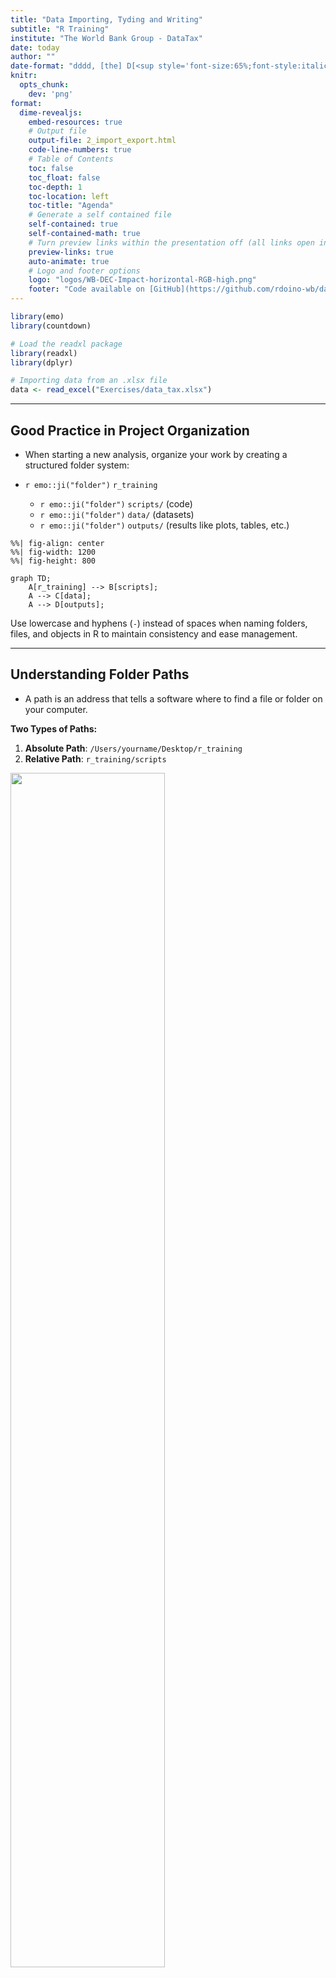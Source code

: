 ```yaml
---
title: "Data Importing, Tyding and Writing"
subtitle: "R Training"
institute: "The World Bank Group - DataTax"
date: today
author: ""
date-format: "dddd, [the] D[<sup style='font-size:65%;font-style:italic;'>th</sup>] [of] MMMM, YYYY"
knitr:
  opts_chunk:
    dev: 'png'
format:
  dime-revealjs:
    embed-resources: true
    # Output file
    output-file: 2_import_export.html
    code-line-numbers: true
    # Table of Contents
    toc: false
    toc_float: false
    toc-depth: 1
    toc-location: left
    toc-title: "Agenda"
    # Generate a self contained file
    self-contained: true
    self-contained-math: true
    # Turn preview links within the presentation off (all links open in a new tab)
    preview-links: true
    auto-animate: true
    # Logo and footer options
    logo: "logos/WB-DEC-Impact-horizontal-RGB-high.png"
    footer: "Code available on [GitHub](https://github.com/rdoino-wb/data_analysis_DataTable)."
---
```


```r

library(emo)
library(countdown)

# Load the readxl package
library(readxl)
library(dplyr)

# Importing data from an .xlsx file
data <- read_excel("Exercises/data_tax.xlsx")

```


------------------------------------------------------------------------

## Good Practice in Project Organization

- When starting a new analysis, organize your work by creating a structured folder system:

- `r emo::ji("folder")` `r_training`
  - `r emo::ji("folder")` `scripts/` (code)
  - `r emo::ji("folder")` `data/` (datasets)
  - `r emo::ji("folder")` `outputs/` (results like plots, tables, etc.)

```mermaid
%%| fig-align: center
%%| fig-width: 1200
%%| fig-height: 800

graph TD;
    A[r_training] --> B[scripts];
    A --> C[data];
    A --> D[outputs];
```    

:::{.callout-note}
Use lowercase and hyphens (`-`) instead of spaces when naming folders, files, and objects in R to maintain consistency and ease management.
:::

----

## Understanding Folder Paths

- A path is an address that tells a software where to find a file or folder on your computer.

**Two Types of Paths:**

1. **Absolute Path**: `/Users/yourname/Desktop/r_training`
2. **Relative Path**: `r_training/scripts`

![](images/paths.png){fig-align="center" width="70%"}

------------------------------------------------------------------------

## The Advantage of Using Projects

`R` doesn’t automatically know where your files are. Using an RStudio project creates a shortcut that tells `R` where to find everything, making your workflow smoother.

![](images/project.png){width="auto" fig-align="center"}

------------------------------------------------------------------------

## Setting Up Your Environment {.exercise}

`r countdown::countdown(minutes = 5, seconds = 0, top = 0)`

1. **Create a new Folder named `r_training`**

2. **Create a Project**  
   - Open **RStudio**.  
   - Go to **File > New Project > Existing Directory**.  
   - Browse to your `r_training` folder and click **Open**.  
   - Click **Create Project** to finish.

3. **Open the Project**  (Double-click the file to open it in RStudio.)

4. **Run this command in the RStudio Console:  ** 

```r
usethis::use_course("https://github.com/your-organization/course-repo")
```
     
   - Follow the prompts to unzip the materials into your project folder.

You’re all set to begin! `r emo::ji("party_popper")`

------------------------------------------------------------------------

## Organizing the `data` Folder

```mermaid
%%| fig-align: center

graph TD;
    A[data] --> B[Raw];
    A --> C[Intermediate];
    A --> D[Final];
```

:::: {.columns}

::: {.column width="33%" .fragment}
### `Raw`
- Original, untouched data.  
- Backup recommended to preserve integrity.  
:::

::: {.column width="33%" .fragment}
### `Intermediate`
- Data formatted, renamed, and tidied.  
- Ready for further cleaning.  
:::

::: {.column width="33%" .fragment}
### `Final`
- Cleaned and transformed data.  
- Ready for graphs, tables, and regressions.  
:::

::::

# Import

## Preparing Data for R: General Concepts and Best Practices

::: {.incremental}

- **Document Types** organizations extensively rely on spreadsheets ([read](https://www.tandfonline.com/doi/full/10.1080/00031305.2017.1375989#abstract))
  - Common data formats include:
    - **Spreadsheets** (.csv, .xlsx, xls...): Standard for structured data.
    - **DTA** (.dta): Used for data from STATA.

- **Spreadsheets**  
  - **CSV** is generally preferable:
    - Easier to import and process.
    - More compatible across different systems and software and **much lighter**.

:::

. . . 

::: {.callout-caution collapse="true"}
# Advanced 
The [Apache Arrow](https://arrow.apache.org/) format is designed to handle large data sets efficiently, making it suitable for big data analysis. Arrow files offer faster read/write operations compared to traditional formats.
:::

---

## Importing Data into R

- **Main Import Methods**  
  - The library [readxl](https://readxl.tidyverse.org/) provides some useful functions
    - **read_xls()** for XLS files (*.xls*).
    - **read_xlsx()** for Excel files (*.xlsx*).
    - **read_csv()** CSV files (*.csv*).
    - **read_parquet()** for *.dta* files, using the [haven](https://haven.tidyverse.org/) package.
    - **readRDS()** for *.RDS* files.

. . . 

- **Example: Importing an .xlsx File**  
  - To import an Excel file, you’ll need to load the `readxl` package

```r
# Install the package if necessary
install.packages("readxl")

# Load the readxl package
library(readxl)

# Importing data from an .xlsx file
data <- read_excel("data_tax.xlsx")
```

---

## Practical Steps Right After Importing Data

1. Once data is imported, we first want to take a look at it `r emo::ji("eyes")`
  
```r

# print the first 5 rows
head(data)

# open the entire dataset 
# View(data)

# we can mix them together
# View(head(data))

```

. . . 

::: {.callout-note}
You might also notice that the Taxpayer ID and Full Name columns are surrounded by back-ticks. This is because they contain spaces, which breaks R’s standard naming rules, making them non-syntactic names. To refer to these variables in R, you need to enclose them in back-ticks.
:::

---

## Practical Steps Right After Importing Data

2. Let's get a snapshot of the data structure and content: 

```r

# Install the package if necessary
# install.packages("dplyr")

# Load the dplyr package
library(dplyr)

# Get an overview of the data
glimpse(data)

```
---

## Practical Steps Right After Importing Data

3.	Now, we’ll make sure that our variable names follow snake_case convention `r emo::ji("sunglasses")`

- Option 1: Rename columns manually:
  
```r

# We can rename columns one by one
data = rename(
  data, 
  tax_payer_id    = `Taxpayer ID`,
  name            = `Name`
  ...
  )

```

. . . 

-	Option 2: Automatically convert all column names to snake_case using janitor:
	
```r

# Install the package if necessary
# install.packages("janitor")

# Load the janitor package
library(janitor)

# transform in snake_case all the var names
data = clean_names(data)

# take a look
names(data)

```

---

## Exercise 1 {.exercise}

You can find the exercise in the folder "Exercises/Import_and_Export.R"

`r countdown::countdown(minutes = 10, seconds = 0, top = 10)`

```r

# Exercise: Data Import and Initial Cleaning ----

# Step 1: Setting Up

# List of required packages
packages = c(
  "readxl",      # For reading Excel files
  "dplyr",       # For data manipulation
  "tidyverse",   # For general data handling and visualization
  "data.table",  # For fast data import and manipulation
  "here",        # For file path management
  "haven",       # For importing Stata files
  "janitor"      # For cleaning column names
)

# Install pacman if not already installed
if (!require("pacman")) install.packages("pacman")

# Load the packages with pacman
pacman::p_load(packages, character.only = TRUE, install = TRUE)

# Step 2: Loading and Inspecting Data ----

# 1. Firm Characteristics Data set
# Hint: Use an appropriate function to load a CSV file.
# Objective: Load "firm_characteristics.csv" and check the first few rows.

# Hint: After loading, apply a function from `janitor` to clean column names.

# 2. VAT Declarations Data set
# Hint: Use a function that can read Stata (.dta) files.
# Objective: Load "vat_declarations.dta" and check the first few rows.

# Hint: Review the column names to see if they need cleaning.

# 3. CIT Declarations Data set
# Hint: Use a function that can read Excel files and specify the sheet.
# Objective: Load "cit_declarations.xlsx" from the second sheet and check the first few rows.

# Reflection (BONUS) 
# After completing each step, ensure column names are consistent across files.

```
---

## Exercise 1 (Solutions) {.exercise}

```r

# Pre-requisites ----

# List of required packages
packages = c(
  "readxl",
  "dplyr",
  "tidyverse",
  "data.table",
  "here",
  "haven",
  "janitor" # Added janitor for clean_names() function
)

# Install pacman if not already installed
if (!require("pacman")) install.packages("pacman")

# Load the packages with pacman
pacman::p_load(packages, character.only = TRUE, install = TRUE)

# Import the Data ----

# FIRMS CHARACTERISTICS

# Load the firm-level characteristics (firm_characteristics.csv)
dt_firms = fread(here("quarto_files", "Solutions", "Data", "Raw", "firm_characteristics.csv"))

# Display the first 5 rows
head(dt_firms)

# Clean column names to make them consistent
dt_firms = clean_names(dt_firms)

# VAT DECLARATIONS

# Load the VAT panel data (vat_declarations.dta)
panel_vat = read_dta(here("quarto_files", "Solutions", "Data", "Raw", "vat_declarations.dta"))

# Display the first 5 rows
head(panel_vat)

# Column names look fine, but the bonus question requires us to change firm_id
panel_vat = rename(panel_vat, firm_id = id_firm)

# CIT DECLARATIONS

# Load the CIT panel data (cit_declarations.xlsx)
panel_cit = read_xlsx(here("quarto_files", "Solutions", "Data", "Raw", "cit_declarations.xlsx"), sheet = 2)

# Display the first 5 rows
head(panel_cit)

# Column names look consistent, so no need for further cleaning

```

# Tyding Data 

## Tidy Tax Administrative Data {.center}

. . . 

**What is Tidy Data?**

Tidy data organizes tax administrative data into a consistent, analysis-ready format:

. . . 

1. **Each variable is a column; each column is a variable.**

. . .

2. **Each observation is a row; each row is an observation.**

. . .

3. **Each value is a cell; each cell is a single value.**

. . .

![](images/tidy.png){fig-align="center"}

---

::: {.fragment}

### Let's take a look at this dataset 

| Taxpayer ID | Tax Type   | 2021 Q1 | 2021 Q2 | 2021 Q3 | 2021 Q4 |
|-------------|------------|---------|---------|---------|---------|
| 101         | Income Tax | 500     | 600     | 450     | 700     |
| 102         | VAT        | 300     | 400     | 350     | 500     |

:::

::: {.fragment}

**What are the variables?** 

:::

::: {.fragment}

Taxpayer ID, Tax Type, Quarter, Payment Amount.

::: 

::: {.fragment}

**What constitutes a single observation in this dataset?** 

:::

::: {.fragment}

One observation is a specific tax payment for a taxpayer during a particular quarter.

::: 

::: {.fragment}

**How would you reshape the dataset to meet the three key tidy characteristics?** 
:::

::: {.fragment}

  - Each variable is a column; each column is a variable.

  - Each observation is a row; each row is an observation.

  - Each value is a cell; each cell is a single value.

:::

---

### Example: Tidy Data

| Taxpayer ID | Tax Type   | Quarter | Payment Amount |
|-------------|------------|---------|----------------|
| 101         | Income Tax | 2021 Q1 | 500            |
| 101         | Income Tax | 2021 Q2 | 600            |
| 101         | Income Tax | 2021 Q3 | 450            |
| 101         | Income Tax | 2021 Q4 | 700            |
| 102         | VAT        | 2021 Q1 | 300            |
| 102         | VAT        | 2021 Q2 | 400            |
| 102         | VAT        | 2021 Q3 | 350            |
| 102         | VAT        | 2021 Q4 | 500            |

# Writing Data in R

## Writing in .csv Format is (Almost) Always a Good Choice

- For most cases, writing data in .csv format is a reliable and widely compatible option.

- I recommend using the `fwrite` function from the `data.table` package for its speed and efficiency.

. . .  

- Below, we save various datasets into the Intermediate folder using fwrite:

```r

# Write the VAT Data
fwrite(panel_vat, here("quarto_files", "Solutions", "Data", "Intermediate", "panel_vat.csv"))

# Write the CIT Declarations
fwrite(panel_cit, here("quarto_files", "Solutions", "Data", "Intermediate", "panel_cit.csv"))
       
# Write the Firm Characteristics
fwrite(dt_firms, here("quarto_files", "Solutions", "Data", "Intermediate", "dt_firms.csv"))
       
```    

## There other options to write data

- Writing .rds Files (For R Objects)

	-	The .rds format is specifically designed for saving R objects. It is useful for saving intermediate results, objects, or data.
	-	We’ll explore this format in more detail later, but here’s a quick example:
  
```r

# Example
base::saveRDS(data, "data_tax.rds")
       
```    

. . .

  - Writing .xlsx Files (For Excel Compatibility): To save data in Excel format (.xlsx), use the writexl package. It is lightweight and doesn’t require external dependencies.

```r

# Example
writexl::write_xlsx(data, "data_tax.xlsx")
       
```  
  
. . . 

  - Writing .parquet Files (For Large Datasets): The .parquet format is a columnar storage format that is highly efficient for both reading and writing large datasets (typically >1GB).

```r

# Example
arrow::writea_parquet(data, "data_tax.parquet")

# Reading parquet files
arrow::read_parquet("data_tax.parquet")
       
```  

---

## To Sum Up

![](images/write_import.png){fig-align="center"}

---

## Exercise 2 

You can find the exercise in the folder "Exercises/Import_and_Export.R"

`r countdown::countdown(minutes = 5, seconds = 0, top = 10)`

```r

# Exercise 2: Write the Data ----

# FIRMS CHARACTERISTICS

# Write the firm-level characteristics (firm_characteristics.format)
# Don't forget to put in the right folder and pick the best format


# VAT DECLARATIONS

# Write the VAT panel data (vat_declarations.format)


# CIT DECLARATIONS

# Write the CIT panel data (cit_declarations.format)

```
---

## Exercise 2 (Solutions)

```r

# Exercise 2: Write the Data ----

# FIRMS CHARACTERISTICS
fwrite(dt_firms, here("quarto_files", "Solutions", "Data", "Intermediate", "dt_firms.csv")

# VAT DECLARATIONS

# Write the VAT panel data (vat_declarations.format)
fwrite(panel_vat, here("quarto_files", "Solutions", "Data", "Intermediate", "panel_vat.csv"))

# CIT DECLARATIONS

# Write the CIT panel data 
fwrite(panel_cit, here("quarto_files", "Solutions", "Data", "Intermediate", "panel_cit.csv"))

```

# Bonus: Connecting `R` to Databases

---

::: {.incremental}

- **Why Connect to Databases?**  
  - Data is often stored in centralized databases for enhanced security, accessibility, and management.  
  - Traditional workflows might involve submitting data requests to IT teams, causing delays and limited flexibility for analysts.

---

- **The Power of `R` for Database Access**  
  - Using `R`, you can:
    - Query data directly and in real-time.
    - Import large datasets seamlessly into your `R` environment.xw

---

- **The `DBI` Package: A Common Interface** supporting a lot of dabases: **MySQL**, **PostgreSQL**, **SQLite**...

:::

---

## Example: connecting to a database

```r
#| code-line-numbers: "1,2,3|5,6,7,8,9,10,11|13,14,15|17,18|"

# Load Packages
library(DBI) # this package is always needed
library(RMariaDB) # there are packages for each type of database (e.g. RPostgreSQL)

# Example connection
con <- dbConnect(RMariaDB::MariaDB(),
  dbname = "your_db_name",
  host = "your_host",
  user = "your_user",
  password = "your_password"
)

# Query data
result <- dbGetQuery(con, "SELECT * FROM your_table LIMIT 5")
print(result)

# Disconnect
dbDisconnect(con)

```

---

## Writing Dynamic SQL Queries with `glue_sql`

```r
#| collapse: true
#| code-line-numbers: "1,2,3,4,5,6,7,8,9,10,11,12,13,14,15,16,17,18,19,20,21,22,23,24|26,27,28,29,30,31,32,33,34,35,36,37,38,39,40,41|"

# Load required packages
library(DBI)
library(RSQLite)
library(glue)

# Connect to SQLite database
con <- dbConnect(RSQLite::SQLite(), ":memory:")

# Create a Mock DB
tax_data <- data.frame(
  taxpayer_id = paste0("TP", sprintf("%03d", 1:10)),
  name = c("Aisha Khan", "Carlos Martinez", "Chen Wei", "Elena Petrova", "Fatima Al-Farsi",
           "George Okoro", "Hiroshi Tanaka", "Leila Kaur", "Maria Rossi", "William Smith"),
  income = c(85000, 62000, 78000, 90000, 68000, 72000, 95000, 56000, 89000, 75000),
  tax_paid = c(8500, 6200, 7800, 9000, 6800, 7200, 9500, 5600, 8900, 7500),
  tax_year = rep(2022, 10)
)

# Write the dataset to the database using dbWriteTable
dbWriteTable(con, "tax_records", tax_data, overwrite = TRUE)

# Use glue_sql for a dynamic query
min_income <- 60000
query <- glue_sql("SELECT * FROM tax_records WHERE income > {min_income}", .con = con)

# Execute the query
result <- dbGetQuery(con, query)
print(result)

# Disconnect
dbDisconnect(con)

```

---

## Further Resources for SQL

- Take a look at this extensive [list of free resources](https://github.com/amartinson193/The-Ultimate-List-of-Free-SQL-Resources)
  
- Great Graduate-level [course](https://raw.githack.com/uo-ec607/lectures/master/16-databases/16-databases.html#Requirements) taught by [Grant R. McDermott](https://grantmcdermott.com/)

- RStudio’s [Databases using R](https://solutions.posit.co/connections/db/) is an excellent resource that covers a lot. 

- [Juan Mayorga](http://jsmayorga.com/)’s tutorial, [Getting Global Fishing Watch Data from Google Big Query using R](http://jsmayorga.com/post/getting-global-fishing-watch-from-google-bigquery-using-r/), offers a hands-on guide to accessing data and highlights why learning SQL is valuable beyond just using the `dplyr` translation.

- For a concise introduction to SQL, Julia Evans’ [Become A Select Star](https://wizardzines.com/zines/sql/) is a highly recommended resource.

- Google’s official BigQuery [documentation](https://cloud.google.com/bigquery/docs/) provides a deep dive into SQL functions, syntax, and specialized operations, such as handling datetime and JSON objects.

- Platforms like [W3Schools](https://www.w3schools.com/sql/default.asp) and [Codecademy](https://www.codecademy.com/learn/learn-sql) offer numerous free and paid SQL tutorials and courses to enhance your skills.